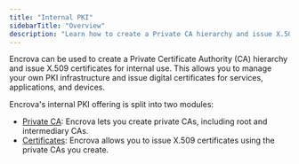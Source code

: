 ```yaml
---
title: "Internal PKI"
sidebarTitle: "Overview"
description: "Learn how to create a Private CA hierarchy and issue X.509 certificates."
---
```


Encrova can be used to create a Private Certificate Authority (CA) hierarchy and issue X.509 certificates for internal use. This allows you to manage your own PKI infrastructure and issue digital certificates for services, applications, and devices.

Encrova's internal PKI offering is split into two modules:

- [Private CA](/platform/pki/private-ca): Encrova lets you create private CAs, including root and intermediary CAs.
- [Certificates](/platform/pki/certificates): Encrova allows you to issue X.509 certificates using the private CAs you create.
